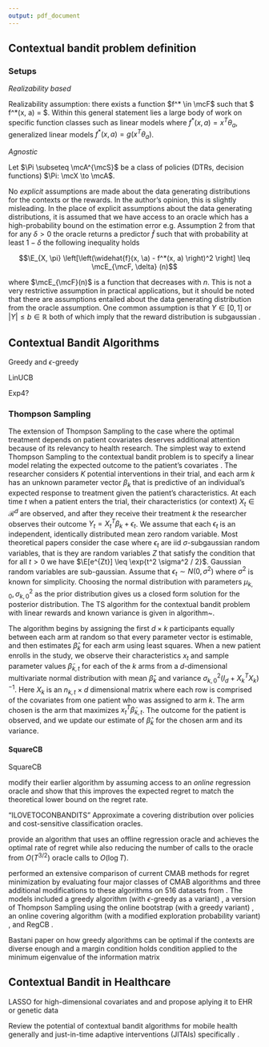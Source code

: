 ```yaml
---
output: pdf_document
---
```


## Contextual bandit problem definition

### Setups


*Realizability based*

Realizability assumption: there exists a function $f^* \in \mcF$ such that $ f^*(x, a) = \E[Y | X = x, A = a]$. Within this general statement lies a large body of work on specific function classes such as linear models where $f^*(x, a) = x^T\theta_a$, generalized linear models $f^*(x, a) = g(x^T\theta_a)$.

*Agnostic*

Let $\Pi \subseteq \mcA^{\mcS}$ be a class of policies (DTRs, decision functions) $\Pi: \mcX \to \mcA$.

No *explicit* assumptions are made about the data generating distributions for the contexts or the rewards. In the author's opinion, this is slightly misleading. In the place of explicit assumptions about the data generating distributions, it is assumed that we have access to an oracle which has a high-probability bound on the estimation error e.g. Assumption 2 from \citep{simchi2022bypassing} that for any $\delta > 0$ the oracle returns a predictor $\widehat{f}$ such that with probability at least $1 - \delta$ the following inequality holds

$$\E_{X, \pi} \left[\left(\widehat{f}(x, \a) - f^*(x, a) \right)^2 \right] \leq \mcE_{\mcF, \delta} (n)$$

where $\mcE_{\mcF}(n)$ is a function that decreases with $n$. This is not a very restrictive assumption in practical applications, but it should be noted that there are assumptions entailed about the data generating distribution from the oracle assumption. One common assumption is that $Y \in [0, 1]$ or $|Y| \leq b \in \mathbb{R}$ both of which imply that the reward distribution is subgaussian \citep{vershynin2018high}. 


## Contextual Bandit Algorithms

Greedy and $\epsilon$-greedy \citep{langford2007epoch}

LinUCB 

Exp4?

### Thompson Sampling

The extension of Thompson Sampling to the case where the optimal treatment depends on patient covariates deserves additional attention because of its relevancy to health research. The simplest way to extend Thompson Sampling to the contextual bandit problem is to specify a linear model relating the expected outcome to the patient's covariates \citep{agrawal2013thompson}. The researcher considers $K$ potential interventions in their trial, and each arm $k$ has an unknown parameter vector $\beta_k$ that is predictive of an individual's expected response to treatment given the patient's characteristics. At each time $t$ when a patient enters the trial, their characteristics (or context) $X_t \in \mathcal{R}^d$ are observed, and after they receive their treatment $k$ the researcher observes their outcome $Y_t = X_t^T \beta_k + \epsilon_t$. We assume that each $\epsilon_t$ is an independent, identically distributed mean zero random variable. Most theoretical papers consider the case where $\epsilon_t$ are iid $\sigma$-subgaussian random variables, that is they are random variables $Z$ that satisfy the condition that for all $t > 0$ we have $\E[e^{Zt}] \leq \exp{t^2 \sigma^2 / 2}$. Gaussian random variables are sub-gaussian. Assume that $\epsilon_t \sim N(0, \sigma^2)$ where $\sigma^2$ is known for simplicity. Choosing the normal distribution with parameters $\mu_{k, \,0}, \sigma_{k, \,0}^2$ as the prior distribution gives us a closed form solution for the posterior distribution. The TS algorithm for the contextual bandit problem with linear rewards and known variance is given in algorithm~\ref{alg:CMABTS}. 

The algorithm begins by assigning the first $d \times k$ participants equally between each arm at random so that every parameter vector is estimable, and then estimates $\widehat{\beta}_{k}$ for each arm using least squares. When a new patient enrolls in the study, we observe their characteristics $x_t$  and sample parameter values $\tilde{\beta}_{k,t}$ for each of the $k$ arms from a $d$-dimensional multivariate normal distribution with mean $\widehat{\beta}_{k}$ and variance $\sigma_{k, 0}^2\left(I_d + X_k^TX_k \right)^{-1}$. Here $X_k$ is an $n_{k, t} \times d$ dimensional matrix where each row is comprised of the covariates from one patient who was assigned to arm $k$. The arm chosen is the arm that maximizes $x_t^T\tilde{\beta}_{k,t}$. The outcome for the patient is observed, and we update our estimate of $\widehat{\beta}_{k}$ for the chosen arm and its variance. 

\begin{algorithm}
\SetAlgoVlined
\KwIn{Known precision matrices $\Lambda_k$, 

Prior distributions $\text{MVN}_d(\beta_{k, 0}, \Lambda_{k, 0}^{-1})$ for each arm's parameter vector}

Initialize $L_{k, 1} = \Lambda_{k,0}$ for each arm $k$

Initialize $\widehat{\beta}_{k, 1} = \beta_{k, 0}$

 \For{$t = 1, \ldots, n$}{
 Observe new data $x_t$
 
 
Sample parameters from the posterior distribution $\tilde{\beta}_{k,t} \sim \text{MVN}(\widehat{\beta}_{k, t}, \, L_{k,t}^{-1})$

Assign treatment $a_t = \argmax_{k} x_t^T \tilde{\beta}_{k,t}$ and observe response $y_t$


\For{$k = 1, \ldots, K$}{
\eIf{$a_t = k$}
{
    Update $L_{k, t+1} = (L_{k, t} + x^Tx)\Lambda_k$
    
    Update $\widehat{\beta}_{k, t + 1} = L_{k, t+1}\left(L_{k, t}\widehat{\beta}_{k, t} + x^T y \right)$
    
}{ Carry forward $L_{k, t+1} = L_{k, t}$ and $\widehat{\beta}_{k, t + 1} = \widehat{\beta}_{k, t} $}

}
}

 \caption{TS for the Contextual Bandit with linear rewards and known variance}  \label{alg:CMABTS}
\end{algorithm}


\citep{agrawal2013thompson}

#### SquareCB

SquareCB \citep{foster2018practical}

 \cite{foster2020beyond} modify their earlier algorithm by assuming access to an *online* regression oracle and show that this improves the expected regret to match the theoretical lower bound on the regret rate.

"ILOVETOCONBANDITS" \citep{agarwal2014taming}
Approximate a covering distribution over policies and cost-sensitive classification oracles.


\cite{simchi2022bypassing} provide an algorithm that uses an offline regression oracle and achieves the optimal rate of regret while also reducing the number of calls to the oracle from $O(T^{3/2})$ oracle calls to $O(\log T)$.  

\cite{bietti2021contextual} performed an extensive comparison of current CMAB methods for regret minimization by evaluating four major classes of CMAB algorithms and three additional modifications to these algorithms on 516 datasets from \url{openml.org}. The models included a greedy algorithm (with $\epsilon$-greedy as a variant) \citep{langford2007epoch}, a version of Thompson Sampling using the online bootstrap (with a greedy variant) \citep{agrawal2013thompson}, an online covering algorithm (with a modified exploration probability variant) \citep{agarwal2014taming}, and RegCB \citep{foster2018practical}.


Bastani paper on how greedy algorithms can be optimal if the contexts are diverse enough and a margin condition holds \citep{bastani2017mostly}
condition applied to the minimum eigenvalue of the information matrix




## Contextual Bandit in Healthcare

LASSO for high-dimensional covariates and and propose aplying it to EHR or genetic data \citep{bastani2020online}

Review the potential of contextual bandit algorithms for mobile health generally and just-in-time adaptive interventions (JITAIs) specifically \citep{tewari2017ads}. 